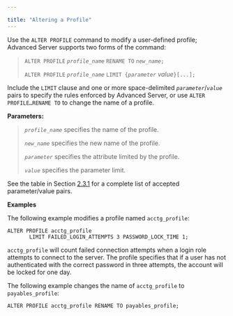 ---

title: "Altering a Profile"
---

<div id="altering_a_profile" class="registered_link"></div>

Use the `ALTER PROFILE` command to modify a user-defined profile; Advanced Server supports two forms of the command:

> `ALTER PROFILE` *`profile_name`* `RENAME TO` *`new_name`*`;`
>
> `ALTER PROFILE` *`profile_name`*
>       `LIMIT {`*`parameter` value*`}[...];`

Include the `LIMIT` clause and one or more space-delimited *`parameter`*/*`value`* pairs to specify the rules enforced by Advanced Server, or use `ALTER PROFILE…RENAME TO` to change the name of a profile.

**Parameters:**

> *`profile_name`* specifies the name of the profile.
>
> *`new_name`* specifies the new name of the profile.
>
> *`parameter`* specifies the attribute limited by the profile.
>
> *`value`* specifies the parameter limit.

See the table in Section [2.3.1](https://www.enterprisedb.com/edb-docs/d/edb-postgres-advanced-server/user-guides/database-compatibility-for-oracle-developers-guide/11/Database_Compatibility_for_Oracle_Developers_Guide.1.031.html#pID0E0BHJ0HA) for a complete list of accepted parameter/value pairs.

**Examples**

The following example modifies a profile named `acctg_profile`:

```
ALTER PROFILE acctg_profile
       LIMIT FAILED_LOGIN_ATTEMPTS 3 PASSWORD_LOCK_TIME 1;
```

`acctg_profile` will count failed connection attempts when a login role attempts to connect to the server. The profile specifies that if a user has not authenticated with the correct password in three attempts, the account will be locked for one day.

The following example changes the name of `acctg_profile` to `payables_profile`:

```
ALTER PROFILE acctg_profile RENAME TO payables_profile;
```


